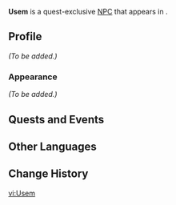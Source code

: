 {{Meta
|missing_NPC_profile  = yes
}}
{{Character Infobox
|type             = Quest NPC
|image            = NPC Usem.png
|region           = Sumeru
|location         = Sumeru
|affiliation      = Sumeru Akademiya
|title            = Matra
|ancestry         = <!-- Clan/family -->
|father           = 
|mother           = 
|spouse           = 
|sibling          = 
|siblingNote      = 
|child            = 
|relative         = 
|voiceEN          = 
|voiceCN          = 
|voiceJP          = 
|dialoguereward   = 
}}
'''Usem''' is a quest-exclusive [[NPC]] that appears in {{Quest|All Returns to Silence}}.

==Profile==
''(To be added.)''

===Appearance===
''(To be added.)''

==Quests and Events==
{{Quests and Events}}

==Other Languages==
{{Other Languages
|default_hidden = 1
|en      = Usem
|zhs     = 乌森
|zhs_rm  = Wūsēn
|zht     = 烏森
|zht_rm  = Wūsēn
|ja      = ウセン
|ja_rm   = Usen
|ko      = 우셈
|es      = Usem
|fr      = Usem
|ru      = Усем
|th      = Usem
|vi      = Usem
|de      = Usem
|id      = Usem
|pt      = Usem
|tr      = Usem
|it      = Usem
}}

==Change History==
{{Change History|3.1}}

[[vi:Usem]]